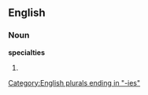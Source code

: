 ==English==

===Noun===
'''specialties'''

# {{plural of|[[specialty]]}}

[[Category:English plurals ending in "-ies"]]